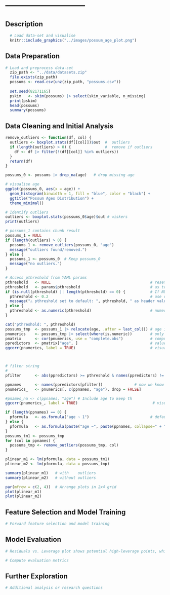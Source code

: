 
# ---------------------------

## Description

```r
  # Load data-set and visualise
  knitr::include_graphics("../images/possum_age_plot.png")

```


## Data Preparation

```r
# Load and preprocess data-set
  zip_path <- "../data/datasets.zip"
  file.exists(zip_path)
  possums <- read.csv(unz(zip_path, "possums.csv"))
  
  set.seed(82171165) 
  pskim   <- skim(possums) |> select(skim_variable, n_missing)
  print(pskim)                           
  head(possums)    
  summary(possums)
```

## Data Cleaning and  Initial Analysis
```r

remove_outliers <- function(df, col) {        
  outliers <- boxplot.stats(df[[col]])$out  #  outliers
  if (length(outliers) > 0) {               #  remove if outliers 
    df <- df |> filter(!(df[[col]] %in% outliers))
  }
  return(df)
}

possums_0 <- possums |> drop_na(age)   # drop missing age       

# visualise age 
ggplot(possums_0, aes(x = age)) +
  geom_histogram(binwidth = 1, fill = "blue", color = "black") +
  ggtitle("Possum Ages Distribution") +
  theme_minimal()

# Identify outliers
outliers <- boxplot.stats(possums_0$age)$out # wiskers
print(outliers)

# possums_1 contains chunk result
possums_1 = NULL
if (length(outliers) > 0) {
  possums_1 <- remove_outliers(possums_0, "age")
  message("outliers found/removed.")
} else {
  possums_1 <- possums_0  # Keep possums_0 
  message("no outliers.")
}

```







```r

# Access pthreshold from YAML params
pthreshold   <- NULL                                            # reset
pthreshold   <- params$pthreshold                               # as text for testing
if (is.null(pthreshold) || length(pthreshold) == 0) {           # If NULL or empty, assign default
  pthreshold <- 0.2                                             # use default
  message("⚠️ pthreshold set to default: ", pthreshold, " as header value was invalid.")
} else {
  pthreshold <- as.numeric(pthreshold)                          # numeric value
}

cat("pthreshold: ", pthreshold)
possums_tmp  <- possums_1 |> relocate(age, .after = last_col()) # age is last
pnumerics    <- possums_tmp |> select(where(is.numeric))        # only use numeric columns
pmatrix      <- cor(pnumerics, use = "complete.obs")            # compute correlation matrix
ppredictors  <- pmatrix["age", ]                                # values relative to age 
ggcorr(pnumerics, label = TRUE)                                 # visualise correlation matrix 




```

```r
# filter string
#
pfilter      <- abs(ppredictors) >= pthreshold & names(ppredictors) != "age"

ppnames      <- names(ppredictors[pfilter])              # now we know the names of the columns to use.        
pnumerics_   <- pnumerics[, c(ppnames, "age"), drop = FALSE]

#pnames_na <- c(ppnames, "age") # Include age to keep th
ggcorr(pnumerics_, label = TRUE)                                 # visualise correlation matrix 

if (length(ppnames) == 0) {
  pformula   <- as.formula("age ~ 1")                           # default formula : intercept-only 
} else {
  pformula   <- as.formula(paste("age ~", paste(ppnames, collapse=" + ")))   
}
possums_tm1 <- possums_tmp
for (col in ppnames) {
  possums_tmp <- remove_outliers(possums_tmp, col)
}

```



```r

plinear_m1 <- lm(pformula, data = possums_tm1)
plinear_m2 <- lm(pformula, data = possums_tmp)

summary(plinear_m1)   # with    outliers
summary(plinear_m2)   # without outliers

par(mfrow = c(2, 4))  # Arrange plots in 2x4 grid
plot(plinear_m1)
plot(plinear_m2)
```
## Feature Selection and Model Training

```r
# Forward feature selection and model training
```

## Model Evaluation

```r
# Residuals vs. Leverage plot shows potential high-leverage points, which may be influencing the model too much

# Compute evaluation metrics
```

## Further Exploration

```r
# Additional analysis or research questions
```
